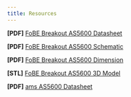 ```yaml
---
title: Resources
---
```


**[PDF]** [FoBE Breakout AS5600 Datasheet](/assets/files/f2206/f2206.prj.datasheet.r1a.pdf)

**[PDF]** [FoBE Breakout AS5600 Schematic](/assets/files/f2206/f2206.prj.sch.r1a.pdf)

**[PDF]** [FoBE Breakout AS5600 Dimension](/assets/files/f2206/f2206.prj.dim.r1a.pdf)

**[STL]** [FoBE Breakout AS5600 3D Model](/assets/files/f2206/f2206.prj.model.r1a.stl)

**[PDF]** [ams AS5600 Datasheet](https://atta.szlcsc.com/upload/public/pdf/source/20161027/1477535527192.pdf)

